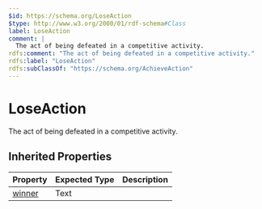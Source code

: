```yaml
---
$id: https://schema.org/LoseAction
$type: http://www.w3.org/2000/01/rdf-schema#Class
label: LoseAction
comment: |
  The act of being defeated in a competitive activity.
rdfs:comment: "The act of being defeated in a competitive activity."
rdfs:label: "LoseAction"
rdfs:subClassOf: "https://schema.org/AchieveAction"
---
```


# LoseAction

The act of being defeated in a competitive activity.

## Inherited Properties

| Property | Expected Type | Description |
| --- | --- | --- |
| [winner](https://schema.org/winner) | Text |  |
